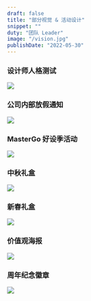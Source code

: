 ```yaml
---
draft: false
title: "部分视觉 & 活动设计"
snippet: ""
duty: "团队 Leader"
image: "/vision.jpg"
publishDate: "2022-05-30"
---
```


### 设计师人格测试

![](https://image.zuozizhen.com/vision01.jpg)


### 公司内部放假通知

![](https://image.zuozizhen.com/vision02.jpg)

### MasterGo 好设季活动

![](https://image.zuozizhen.com/vision03.jpg)

### 中秋礼盒

![](https://image.zuozizhen.com/vision04.jpg)

### 新春礼盒

![](https://image.zuozizhen.com/vision05.jpg)

### 价值观海报

![](https://image.zuozizhen.com/vision06.jpg)

### 周年纪念徽章

![](https://image.zuozizhen.com/vision07.jpg)
